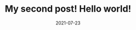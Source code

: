 ---
title: My second post! Hello world!
slug: my-second-post
date: 2021-07-23
featureImage: image2.jpg
excerpt:  Lorem ipsum dolor sit amet, consectetur adipisicing elit. Quisquam, quas?
---